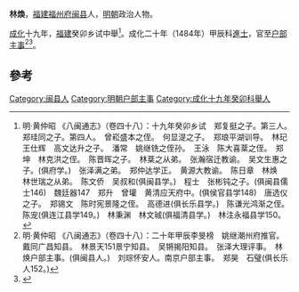 '''林煥'''，[[福建|福建]][[福州府|福州府]][[闽县|闽县]]人，[[明朝|明朝]]政治人物。

[[成化|成化]]十九年，[[福建|福建]]癸卯乡试中舉<ref>明·黄仲昭 《八闽通志》（卷四十八）：十九年癸卯乡试　郑复挺之子。第三人。　郑珪同之子。第四人。　曾崧盛本之侄。　何显湜之子。　郑琅平湖训导。　林玘　王仕辉　高文达升之子。　潘常　姚继铣之侄孙。　王泳　陈大喜棻之侄。　郑坤　林克洪之侄。　陈晋晖之子。　林棻之从弟。　张瀚宿迁教谕。　吴文生惠之子。(俱府学。)　张泽满之弟。　郑仲达学正。　黄源大教谕。　陈日章　林焕　林世瑞之从弟。　陈文侨　吴叔和(俱闽县学。)　程士　张彬钝之子。(俱闽县儒士146)　魏廷器147　郑升　曾瓘　黄清应天府中。(俱侯官县学148)　唐选仪之子。　郑锡文　陈时宪景隆之侄。　高德进(俱长乐县学。)　陈谦光鸿渐之侄。　陈宠(俱连江县学149。)　林秉渊　林文珹(俱福清县学。)　林注永福县学150。</ref>。成化二十年（1484年）甲辰科[[進士|進士]]，官至[[户部主事|户部主事]]<ref>明·黄仲昭 《八闽通志》（卷四十八）：二十年甲辰李旻榜　姚继潮州府推官。　戴同广昌知县。　林景天151景宁知县。　吴锵揭阳知县。　张泽大理评事。　林焕户部主事。(俱闽县人。)　刘琮怀安人。南京户部主事。　郑昊　石璧(俱长乐人152。)</ref><ref>{{cite web|title=《福州府志（清·乾隆）》选举四|url=http://www.fzdqw.com/ShowText.asp?ToBook=1411&index=96&|publisher=福州地情网|accessdate=2014-05-04|deadurl=yes|archiveurl=https://web.archive.org/web/20140504191714/http://www.fzdqw.com/ShowText.asp?ToBook=1411&index=96&|archivedate=2014-05-04}}</ref>。

==參考==
{{reflist}}
{{明朝人物小作品}}
{{成化二十年甲辰科殿試金榜}}
{{DEFAULTSORT:Lin林}}
[[Category:闽县人|Category:闽县人]]
[[Category:明朝户部主事|Category:明朝户部主事]]
[[Category:成化十九年癸卯科舉人|Category:成化十九年癸卯科舉人]]